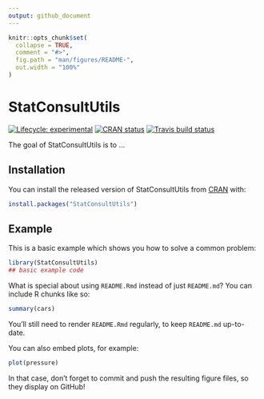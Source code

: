 ```yaml
---
output: github_document
---
```


<!-- README.md is generated from README.Rmd. Please edit that file -->

```r
knitr::opts_chunk$set(
  collapse = TRUE,
  comment = "#>",
  fig.path = "man/figures/README-",
  out.width = "100%"
)
```

# StatConsultUtils

<!-- badges: start -->
[![Lifecycle: experimental](https://img.shields.io/badge/lifecycle-experimental-orange.svg)](https://www.tidyverse.org/lifecycle/#experimental)
[![CRAN status](https://www.r-pkg.org/badges/version/StatConsultUtils)](https://CRAN.R-project.org/package=StatConsultUtils)
[![Travis build status](https://travis-ci.org/nikosbosse/StatConsultUtils.svg?branch=master)](https://travis-ci.org/nikosbosse/StatConsultUtils)
<!-- badges: end -->

The goal of StatConsultUtils is to ...

## Installation

You can install the released version of StatConsultUtils from [CRAN](https://CRAN.R-project.org) with:

``` r
install.packages("StatConsultUtils")
```

## Example

This is a basic example which shows you how to solve a common problem:

```r
library(StatConsultUtils)
## basic example code
```

What is special about using `README.Rmd` instead of just `README.md`? You can include R chunks like so:

```r
summary(cars)
```

You'll still need to render `README.Rmd` regularly, to keep `README.md` up-to-date.

You can also embed plots, for example:

```r
plot(pressure)
```

In that case, don't forget to commit and push the resulting figure files, so they display on GitHub!

